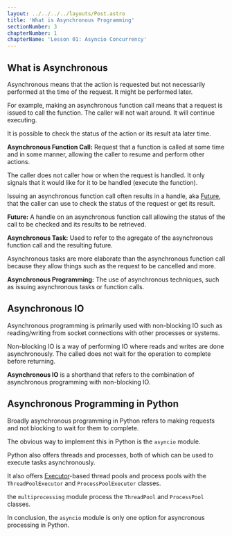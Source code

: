 ```yaml
---
layout: ../../../../layouts/Post.astro
title: 'What is Asynchronous Programming'
sectionNumber: 3
chapterNumber: 1
chapterName: 'Lesson 01: Asyncio Concurrency'
---
```

## What is Asynchronous

Asynchronous means that the action is requested but not necessarily performed at the time of the request. It might be performed later.

For example, making an asynchronous function call means that a request is issued to call the function. The caller will not wait around. It will continue executing. 

It is possible to check the status of the action or its result ata later time.

**Asynchronous Function Call:** Request that a function is called at some time and in some manner, allowing the caller to resume and perform other actions.

The caller does not caller how or when the request is handled. It only signals that it would like for it to be handled (execute the function).

Issuing an asynchronous function call often results in a handle, aka <ins>Future</ins>, that the caller can use to check the status of the request or get its result.

**Future:** A handle on an asynchronous function call allowing the status of the call to be checked and its results to be retrieved.

**Asynchronous Task:** Used to refer to the agregate of the asynchronous function call and the resulting future.

Asynchronous tasks are more elaborate than the asynchronous function call because they allow things such as the request to be cancelled and more.

**Asynchronous Programming:** The use of asynchronous techniques, such as issuing asynchronous tasks or function calls.

## Asynchronous IO
Asynchronous programming is primarily used with non-blocking IO such as reading/writing from socket connections with other processes or systems.

Non-blocking IO is a way of performing IO where reads and writes are done asynchronously. The called does not wait for the operation to complete before returning. 

**Asynchronous IO** is a shorthand that refers to the combination of asynchronous programming with non-blocking IO.

## Asynchronous Programming in Python
Broadly asynchronous programming in Python refers to making requests and not blocking to wait for them to complete.

The obvious way to implement this in Python is the <code class="inline">asyncio</code> module.

Python also offers threads and processes, both of which can be used to execute tasks asynchronously.

It also offers <ins>Executor</ins>-based thread pools and process pools with the <code class="inline">ThreadPoolExecutor</code> and <code class="inline">ProcessPoolExecutor</code> classes.

the <code class="inline">multiprocessing</code> module process the <code class="inline">ThreadPool</code> and <code class="inline">ProcessPool</code> classes.

In conclusion, the <code class="inline">asyncio</code> module is only one option for asyncronous processing in Python.